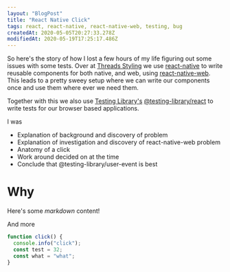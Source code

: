 ```yaml
---
layout: "BlogPost"
title: "React Native Click"
tags: react, react-native, react-native-web, testing, bug
createdAt: 2020-05-05T20:27:33.278Z
modifiedAt: 2020-05-19T17:25:17.486Z
---
```


So here's the story of how I lost a few hours of my life figuring out some issues with some tests.
Over at [Threads Styling](https://www.threadsstyling.com/) we use [react-native](https://reactnative.dev/) to write reusable components for both native, and web, using [react-native-web](https://github.com/necolas/react-native-web).
This leads to a pretty sweey setup where we can write our components once and use them where ever we need them.

Together with this we also use [Testing Library's](https://testing-library.com/) [@testing-library/react](https://www.npmjs.com/package/@testing-library/react) to write tests for our browser based applications.

I was

- Explanation of background and discovery of problem
- Explanation of investigation and discovery of react-native-web problem
- Anatomy of a click
- Work around decided on at the time
- Conclude that @testing-library/user-event is best

# Why

Here's some _markdown_ content!

And more

```js:sample.js
function click() {
  console.info("click");
  const test = 32;
  const what = "what";
}
```
